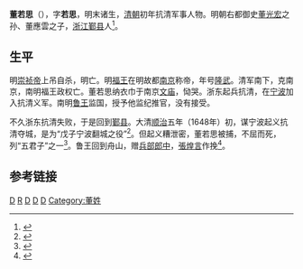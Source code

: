'''董若思'''（{{bd|?||?||}}），字'''若思'''，明末诸生，[[清朝|清朝]]初年抗清军事人物。明朝右都御史[[董光宏|董光宏]]之孙、董應雲之子，[[浙江|浙江]][[鄞县|鄞县]]人<ref>{{cite web|url=http://nh.cnnb.com.cn/gb/nhnews/xwzt/node1534/node1547/userobject1ai123605.html|title=輓楊玄石侍御（戊子）|publisher=宁海新闻网|date=2005年12月16日|accessdate=2014年7月10日|language=zh-CN|archive-date=2014年7月14日|archive-url=https://web.archive.org/web/20140714231426/http://nh.cnnb.com.cn/gb/nhnews/xwzt/node1534/node1547/userobject1ai123605.html|dead-url=yes}}</ref>。

==生平==

明[[崇祯帝|崇祯帝]]上吊自杀，明亡。明[[福王|福王]]在明故都[[南京|南京]]称帝，年号[[隆武|隆武]]。清军南下，克南京，南明福王政权亡。董若思纳衣巾于南京[[文庙|文庙]]，恸哭。浙东起兵抗清，在[[宁波|宁波]]加入抗清义军。南明[[鲁王|鲁王]]监国，授予他监纪推官，没有接受。

不久浙东抗清失败，于是回到[[鄞县|鄞县]]。大清[[顺治|顺治]]五年（1648年）初，谋宁波起义抗清夺城，是为“戊子宁波翻城之役”<ref>{{cite web |url=http://www.elyoo.com/blog/user1/baokuilou/archives/2006/2932.html |title=宁波爆发“五君子翻城之役” |date=2006-10-02 |accessdate=2014年7月10日 |language=zh-CN |deadurl=yes |archiveurl=https://web.archive.org/web/20140714183159/http://www.elyoo.com/blog/user1/baokuilou/archives/2006/2932.html |archivedate=2014年7月14日 }}</ref>。但起义糟泄密，董若思被捕，不屈而死，列“五君子”之一<ref>{{cite web |url=http://www.zyslib.org:8082/reslib/400/070/050/010/090/040/140/nmsh_88.htm |title=第二节 宁波华夏等人的密谋反清 |accessdate=2014年7月10日 |language=zh-CN |deadurl=yes |archiveurl=https://web.archive.org/web/20140714221653/http://www.zyslib.org:8082/reslib/400/070/050/010/090/040/140/nmsh_88.htm |archivedate=2014年7月14日 }}</ref>。鲁王回到舟山，赠[[兵部|兵部]][[郎中|郎中]]，[[張煌言|張煌言]]作挽<ref>{{cite web |url=http://sou-yun.com/Query.aspx?type=poem&id=373757 |title=挽董若思明经（明·张煌言） |accessdate=2014年7月10日 |language=zh-CN |archive-date=2016年3月4日 |archive-url=https://web.archive.org/web/20160304082935/http://sou-yun.com/Query.aspx?type=poem&id=373757 |dead-url=no }}</ref>。

==参考链接==
{{reflist|2}}
{{寧波五君子}}
[[Category:鄞县人|D]]
[[Category:西城董氏|R]]
[[Category:明朝军事人物|D]]
[[Category:明朝兵部郎中|D]]
[[Category:清朝被处决者|D]]
[[Category:董姓|Category:董姓]]
